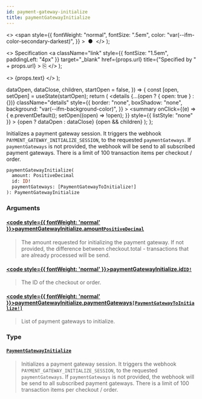 ```yaml
---
id: payment-gateway-initialize
title: paymentGatewayInitialize
---
```


  <>
    <span
      style={{
        fontWeight: "normal",
        fontSize: ".5em",
        color: "var(--ifm-color-secondary-darkest)",
      }}
    >
      &nbsp;●&nbsp;
    </span>
  </>
);

  <>
    Specification
    <a
      className="link"
      style={{ fontSize: "1.5em", paddingLeft: "4px" }}
      target="\_blank"
      href={props.url}
      title={"Specified by " + props.url}
    >
      ⎘
    </a>
  </>
);

  <>
    <span className={props.class}>{props.text}</span>
  </>
);


  dataOpen,
  dataClose,
  children,
  startOpen = false,
}) => {
  const [open, setOpen] = useState(startOpen);
  return (
    <details
      {...(open ? { open: true } : {})}
      className="details"
      style={{
        border: "none",
        boxShadow: "none",
        background: "var(--ifm-background-color)",
      }}
    >
      <summary
        onClick={(e) => {
          e.preventDefault();
          setOpen((open) => !open);
        }}
        style={{ listStyle: "none" }}
      >
        {open ? dataOpen : dataClose}
      </summary>
      {open && children}
    </details>
  );
};

Initializes a payment gateway session. It triggers the webhook `PAYMENT_GATEWAY_INITIALIZE_SESSION`, to the requested `paymentGateways`. If `paymentGateways` is not provided, the webhook will be send to all subscribed payment gateways. There is a limit of 100 transaction items per checkout / order.

<Badge
  text="Added in Saleor 3.13"
  class="badge badge--secondary margin-bottom--sm"
/>

<FeaturePreview />

```graphql
paymentGatewayInitialize(
  amount: PositiveDecimal
  id: ID!
  paymentGateways: [PaymentGatewayToInitialize!]
): PaymentGatewayInitialize
```

### Arguments

#### [<code style={{ fontWeight: 'normal' }}>paymentGatewayInitialize.<b>amount</b></code>](#)<Bullet />[`PositiveDecimal`](../../../api-reference/miscellaneous/scalars/positive-decimal) <Badge class="badge badge--secondary" text="scalar"/> <Badge class="badge badge--secondary" text="miscellaneous"/>

> The amount requested for initializing the payment gateway. If not provided, the difference between checkout.total - transactions that are already processed will be send.

#### [<code style={{ fontWeight: 'normal' }}>paymentGatewayInitialize.<b>id</b></code>](#)<Bullet />[`ID!`](../../../api-reference/miscellaneous/scalars/id) <Badge class="badge badge--secondary" text="non-null"/> <Badge class="badge badge--secondary" text="scalar"/> <Badge class="badge badge--secondary" text="miscellaneous"/>

> The ID of the checkout or order.

#### [<code style={{ fontWeight: 'normal' }}>paymentGatewayInitialize.<b>paymentGateways</b></code>](#)<Bullet />[`[PaymentGatewayToInitialize!]`](../../../api-reference/payments/inputs/payment-gateway-to-initialize) <Badge class="badge badge--secondary" text="list"/> <Badge class="badge badge--secondary" text="input"/> <Badge class="badge badge--secondary" text="payments"/>

> List of payment gateways to initialize.

### Type

#### [`PaymentGatewayInitialize`](../../../api-reference/payments/objects/payment-gateway-initialize) <Badge class="badge badge--secondary" text="object"/> <Badge class="badge badge--secondary" text="payments"/>

> Initializes a payment gateway session. It triggers the webhook `PAYMENT_GATEWAY_INITIALIZE_SESSION`, to the requested `paymentGateways`. If `paymentGateways` is not provided, the webhook will be send to all subscribed payment gateways. There is a limit of 100 transaction items per checkout / order.
>
> <Badge
>   text="Added in Saleor 3.13"
>   class="badge badge--secondary margin-bottom--sm"
> />
>
> <FeaturePreview />

